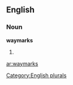 
==English==

===Noun===
'''waymarks'''

# {{plural of|[[waymark]]}}

[[Category:English plurals]]

[[ar:waymarks]]
